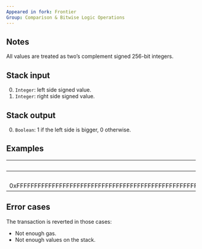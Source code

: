 ```yaml
---
Appeared in fork: Frontier
Group: Comparison & Bitwise Logic Operations
---
```


## Notes

All values are treated as two’s complement signed 256-bit integers.

## Stack input

0. `Integer`: left side signed value.
1. `Integer`: right side signed value.

## Stack output

0. `Boolean`: 1 if the left side is bigger, 0 otherwise.

## Examples

| Input | Output | | Input | Output |
|------:|-------:|-|------:|-------:|
| 0 | 1 | | 10 | 0 |
| 0xFFFFFFFFFFFFFFFFFFFFFFFFFFFFFFFFFFFFFFFFFFFFFFFFFFFFFFFFFFFFFFFF | | | 10 | |

## Error cases

The transaction is reverted in those cases:
- Not enough gas.
- Not enough values on the stack.

